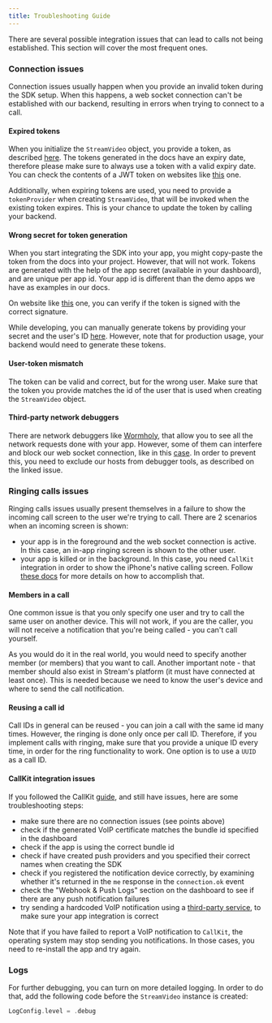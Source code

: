 ```yaml
---
title: Troubleshooting Guide
---
```


There are several possible integration issues that can lead to calls not being established. This section will cover the most frequent ones.

### Connection issues

Connection issues usually happen when you provide an invalid token during the SDK setup. When this happens, a web socket connection can't be established with our backend, resulting in errors when trying to connect to a call.

#### Expired tokens

When you initialize the `StreamVideo` object, you provide a token, as described [here](https://getstream.io/video/docs/ios/guides/client-auth/). The tokens generated in the docs have an expiry date, therefore please make sure to always use a token with a valid expiry date. You can check the contents of a JWT token on websites like [this](https://jwt.io) one.

Additionally, when expiring tokens are used, you need to provide a `tokenProvider` when creating `StreamVideo`, that will be invoked when the existing token expires. This is your chance to update the token by calling your backend.

#### Wrong secret for token generation

When you start integrating the SDK into your app, you might copy-paste the token from the docs into your project. However, that will not work. Tokens are generated with the help of the app secret (available in your dashboard), and are unique per app id. Your app id is different than the demo apps we have as examples in our docs.

On website like [this](https://jwt.io) one, you can verify if the token is signed with the correct signature.

While developing, you can manually generate tokens by providing your secret and the user's ID [here](https://getstream.io/chat/docs/ios-swift/tokens_and_authentication/?language=swift#manually-generating-tokens). However, note that for production usage, your backend would need to generate these tokens.

#### User-token mismatch

The token can be valid and correct, but for the wrong user. Make sure that the token you provide matches the id of the user that is used when creating the `StreamVideo` object.

#### Third-party network debuggers

There are network debuggers like [Wormholy](https://github.com/pmusolino/Wormholy), that allow you to see all the network requests done with your app. However, some of them can interfere and block our web socket connection, like in this [case](https://github.com/pmusolino/Wormholy/issues/118). In order to prevent this, you need to exclude our hosts from debugger tools, as described on the linked issue.

### Ringing calls issues

Ringing calls issues usually present themselves in a failure to show the incoming call screen to the user we're trying to call. There are 2 scenarios when an incoming screen is shown:
- your app is in the foreground and the web socket connection is active. In this case, an in-app ringing screen is shown to the other user.
- your app is killed or in the background. In this case, you need `CallKit` integration in order to show the iPhone's native calling screen. Follow [these docs](https://getstream.io/video/docs/ios/advanced/callkit-integration/) for more details on how to accomplish that.

#### Members in a call

One common issue is that you only specify one user and try to call the same user on another device. This will not work, if you are the caller, you will not receive a notification that you're being called - you can't call yourself.

As you would do it in the real world, you would need to specify another member (or members) that you want to call. Another important note - that member should also exist in Stream's platform (it must have connected at least once). This is needed because we need to know the user's device and where to send the call notification.

#### Reusing a call id

Call IDs in general can be reused - you can join a call with the same id many times. However, the ringing is done only once per call ID. Therefore, if you implement calls with ringing, make sure that you provide a unique ID every time, in order for the ring functionality to work. One option is to use a `UUID` as a call ID.

#### CallKit integration issues

If you followed the CallKit [guide](https://getstream.io/video/docs/ios/advanced/callkit-integration/), and still have issues, here are some troubleshooting steps:
- make sure there are no connection issues (see points above)
- check if the generated VoIP certificate matches the bundle id specified in the dashboard
- check if the app is using the correct bundle id
- check if have created push providers and you specified their correct names when creating the SDK
- check if you registered the notification device correctly, by examining whether it's returned in the `me` response in the `connection.ok` event
- check the "Webhook & Push Logs" section on the dashboard to see if there are any push notification failures
- try sending a hardcoded VoIP notification using a [third-party service](https://apnspush.com/), to make sure your app integration is correct

Note that if you have failed to report a VoIP notification to `CallKit`, the operating system may stop sending you notifications. In those cases, you need to re-install the app and try again.

### Logs

For further debugging, you can turn on more detailed logging. In order to do that, add the following code before the `StreamVideo` instance is created:

```swift
LogConfig.level = .debug
```